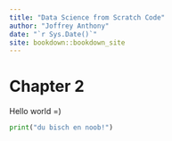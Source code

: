 ```yaml
--- 
title: "Data Science from Scratch Code"
author: "Joffrey Anthony"
date: "`r Sys.Date()`"
site: bookdown::bookdown_site
---
```


# Chapter 2

Hello world =)

```python
print("du bisch en noob!")
```